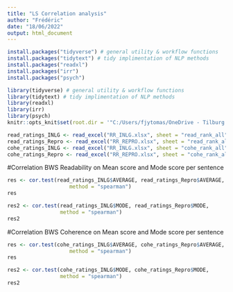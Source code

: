 ---
title: "LS Correlation analysis"
author: "Frédéric"
date: "18/06/2022"
output: html_document
---

```{r setup, include=FALSE}
install.packages("tidyverse") # general utility & workflow functions
install.packages("tidytext") # tidy implimentation of NLP methods
install.packages("readxl")
install.packages("irr")
install.packages("psych")

library(tidyverse) # general utility & workflow functions
library(tidytext) # tidy implimentation of NLP methods
library(readxl)
library(irr)
library(psych)
knitr::opts_knit$set(root.dir = '"C:/Users/fjytomas/OneDrive - Tilburg University/Documents/INLG-Eval-Public Data-20220503T073540Z-001/ReProGen/Table 10 - Comparison')
```

```{r}
read_ratings_INLG <- read_excel("RR_INLG.xlsx", sheet = "read_rank_all")
read_ratings_Repro <- read_excel("RR_REPRO.xlsx", sheet = "read_rank_all")
cohe_ratings_INLG <- read_excel("RR_INLG.xlsx", sheet = "cohe_rank_all")
cohe_ratings_Repro <- read_excel("RR_REPRO.xlsx", sheet = "cohe_rank_all")
```

#Correlation BWS Readability on Mean score and Mode score per sentence
```{r}
res <- cor.test(read_ratings_INLG$AVERAGE, read_ratings_Repro$AVERAGE, 
                    method = "spearman")
res

res2 <- cor.test(read_ratings_INLG$MODE, read_ratings_Repro$MODE,
                 method = "spearman")
res2
```
#Correlation BWS Coherence on Mean score and Mode score per sentence
```{r}
res <- cor.test(cohe_ratings_INLG$AVERAGE, cohe_ratings_Repro$AVERAGE, 
                    method = "spearman")
res

res2 <- cor.test(cohe_ratings_INLG$MODE, cohe_ratings_Repro$MODE,
                 method = "spearman")
res2
```

